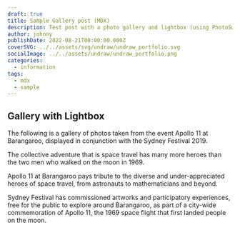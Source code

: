 ```yaml
---
draft: true
title: Sample Gallery post (MDX)
description: Test post with a photo gallery and lightbox (using PhotoSwipe)
author: johnny
publishDate: 2022-08-21T00:00:00.000Z
coverSVG: ../../assets/svg/undraw/undraw_portfolio.svg
socialImage: ../../assets/undraw/undraw_portfolio.png
categories:
  - information
tags:
  - mdx
  - sample
---
```



## Gallery with Lightbox

The following is a gallery of photos taken from the event Apollo 11 at Barangaroo, displayed in conjunction with the Sydney Festival 2019.

The collective adventure that is space travel has many more heroes than the two men who walked on the moon in 1969.

Apollo 11 at Barangaroo pays tribute to the diverse and under-appreciated heroes of space travel, from astronauts to mathematicians and beyond.

Sydney Festival has commissioned artworks and participatory experiences, free for the public to explore around Barangaroo, as part of a city-wide commemoration of Apollo 11, the 1969 space flight that first landed people on the moon.

<Gallery folder='apollo11' />

